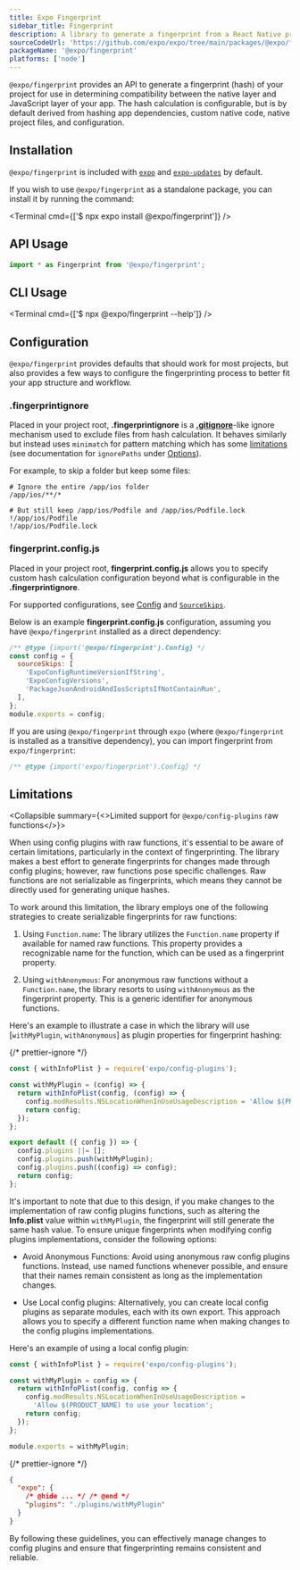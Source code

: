 ```yaml
---
title: Expo Fingerprint
sidebar_title: Fingerprint
description: A library to generate a fingerprint from a React Native project.
sourceCodeUrl: 'https://github.com/expo/expo/tree/main/packages/@expo/fingerprint'
packageName: '@expo/fingerprint'
platforms: ['node']
---
```



`@expo/fingerprint` provides an API to generate a fingerprint (hash) of your project for use in determining compatibility between the native layer and JavaScript layer of your app. The hash calculation is configurable, but is by default derived from hashing app dependencies, custom native code, native project files, and configuration.

## Installation

`@expo/fingerprint` is included with [`expo`](expo.mdx) and [`expo-updates`](updates.mdx) by default.

If you wish to use `@expo/fingerprint` as a standalone package, you can install it by running the command:

<Terminal cmd={['$ npx expo install @expo/fingerprint']} />

## API Usage

```ts
import * as Fingerprint from '@expo/fingerprint';
```

## CLI Usage

<Terminal cmd={['$ npx @expo/fingerprint --help']} />

## Configuration

`@expo/fingerprint` provides defaults that should work for most projects, but also provides a few ways to configure the fingerprinting process to better fit your app structure and workflow.

### **.fingerprintignore**

Placed in your project root, **.fingerprintignore** is a [**.gitignore**](https://git-scm.com/docs/gitignore#_pattern_format)-like ignore mechanism used to exclude files from hash calculation. It behaves similarly but instead uses `minimatch` for pattern matching which has some [limitations](#options) (see documentation for `ignorePaths` under [Options](#options)).

For example, to skip a folder but keep some files:

```ignore
# Ignore the entire /app/ios folder
/app/ios/**/*

# But still keep /app/ios/Podfile and /app/ios/Podfile.lock
!/app/ios/Podfile
!/app/ios/Podfile.lock
```

### **fingerprint.config.js**

Placed in your project root, **fingerprint.config.js** allows you to specify custom hash calculation configuration beyond what is configurable in the **.fingerprintignore**.

For supported configurations, see [Config](#config) and [`SourceSkips`](#sourceskips).

Below is an example **fingerprint.config.js** configuration, assuming you have `@expo/fingerprint` installed as a direct dependency:

```js
/** @type {import('@expo/fingerprint').Config} */
const config = {
  sourceSkips: [
    'ExpoConfigRuntimeVersionIfString',
    'ExpoConfigVersions',
    'PackageJsonAndroidAndIosScriptsIfNotContainRun',
  ],
};
module.exports = config;
```

If you are using `@expo/fingerprint` through `expo` (where `@expo/fingerprint` is installed as a transitive dependency), you can import fingerprint from `expo/fingerprint`:

```js
/** @type {import('expo/fingerprint').Config} */
```

## Limitations

<Collapsible summary={<>Limited support for <CODE>@expo/config-plugins</CODE> raw functions</>}>

When using config plugins with raw functions, it's essential to be aware of certain limitations, particularly in the context of fingerprinting. The library makes a best effort to generate fingerprints for changes made through config plugins; however, raw functions pose specific challenges. Raw functions are not serializable as fingerprints, which means they cannot be directly used for generating unique hashes.

To work around this limitation, the library employs one of the following strategies to create serializable fingerprints for raw functions:

1. Using `Function.name`: The library utilizes the `Function.name` property if available for named raw functions. This property provides a recognizable name for the function, which can be used as a fingerprint property.

2. Using `withAnonymous`: For anonymous raw functions without a `Function.name`, the library resorts to using `withAnonymous` as the fingerprint property. This is a generic identifier for anonymous functions.

Here's an example to illustrate a case in which the library will use [`withMyPlugin`, `withAnonymous`] as plugin properties for fingerprint hashing:

{/* prettier-ignore */}
```js app.config.js
const { withInfoPlist } = require('expo/config-plugins');

const withMyPlugin = (config) => {
  return withInfoPlist(config, (config) => {
    config.modResults.NSLocationWhenInUseUsageDescription = 'Allow $(PRODUCT_NAME) to use your location';
    return config;
  });
};

export default ({ config }) => {
  config.plugins ||= [];
  config.plugins.push(withMyPlugin);
  config.plugins.push((config) => config);
  return config;
};
```

It's important to note that due to this design, if you make changes to the implementation of raw config plugins functions, such as altering the **Info.plist** value within `withMyPlugin`, the fingerprint will still generate the same hash value. To ensure unique fingerprints when modifying config plugins implementations, consider the following options:

- Avoid Anonymous Functions: Avoid using anonymous raw config plugins functions. Instead, use named functions whenever possible, and ensure that their names remain consistent as long as the implementation changes.

- Use Local config plugins: Alternatively, you can create local config plugins as separate modules, each with its own export. This approach allows you to specify a different function name when making changes to the config plugins implementations.

Here's an example of using a local config plugin:

```js ./plugins/withMyPlugin.js
const { withInfoPlist } = require('expo/config-plugins');

const withMyPlugin = config => {
  return withInfoPlist(config, config => {
    config.modResults.NSLocationWhenInUseUsageDescription =
      'Allow $(PRODUCT_NAME) to use your location';
    return config;
  });
};

module.exports = withMyPlugin;
```

{/* prettier-ignore */}
```json app.json
{
  "expo": {
    /* @hide ... */ /* @end */
    "plugins": "./plugins/withMyPlugin"
  }
}
```

By following these guidelines, you can effectively manage changes to config plugins and ensure that fingerprinting remains consistent and reliable.

</Collapsible>

<APISection packageName="@expo/fingerprint" apiName="Fingerprint" />

